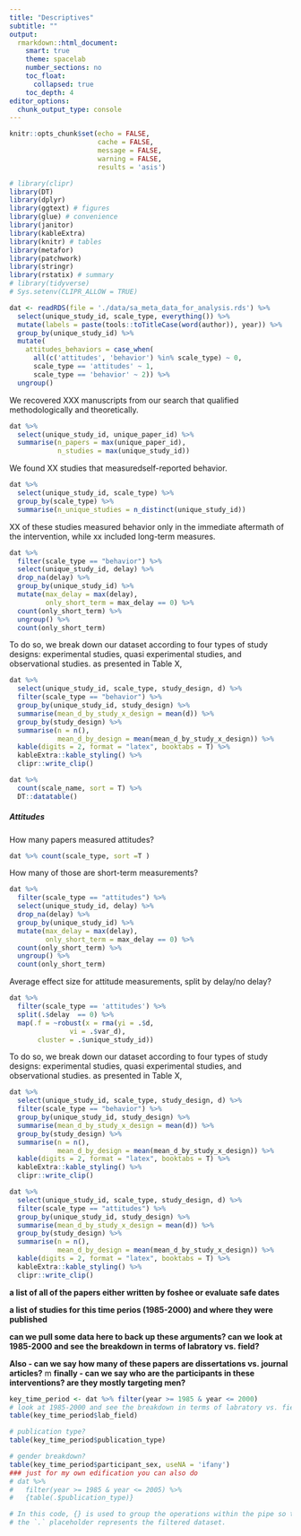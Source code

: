 ```yaml
---
title: "Descriptives"
subtitle: ""
output:
  rmarkdown::html_document:
    smart: true
    theme: spacelab
    number_sections: no
    toc_float:
      collapsed: true
    toc_depth: 4
editor_options: 
  chunk_output_type: console
---
```


```r
knitr::opts_chunk$set(echo = FALSE,
                      cache = FALSE,
                      message = FALSE,
                      warning = FALSE, 
                      results = 'asis')
```

```r
# library(clipr)
library(DT)
library(dplyr)
library(ggtext) # figures
library(glue) # convenience
library(janitor)
library(kableExtra)
library(knitr) # tables
library(metafor)
library(patchwork)
library(stringr)
library(rstatix) # summary
# library(tidyverse)
# Sys.setenv(CLIPR_ALLOW = TRUE)
```


```r
dat <- readRDS(file = './data/sa_meta_data_for_analysis.rds') %>%
  select(unique_study_id, scale_type, everything()) %>%
  mutate(labels = paste(tools::toTitleCase(word(author)), year)) %>%
  group_by(unique_study_id) %>%
  mutate(
    attitudes_behaviors = case_when(
      all(c('attitudes', 'behavior') %in% scale_type) ~ 0,
      scale_type == 'attitudes' ~ 1,
      scale_type == 'behavior' ~ 2)) %>%
  ungroup() 
```

We recovered XXX manuscripts from our search that qualified methodologically and theoretically. 


```r
dat %>% 
  select(unique_study_id, unique_paper_id) %>% 
  summarise(n_papers = max(unique_paper_id),
            n_studies = max(unique_study_id))
```

We found XX studies that measuredself-reported behavior.
```r
dat %>% 
  select(unique_study_id, scale_type) %>% 
  group_by(scale_type) %>% 
  summarise(n_unique_studies = n_distinct(unique_study_id)) 
```

XX of these studies measured behavior only in the immediate aftermath of the intervention, while xx included long-term measures.  
```r
dat %>% 
  filter(scale_type == "behavior") %>% 
  select(unique_study_id, delay) %>% 
  drop_na(delay) %>% 
  group_by(unique_study_id) %>% 
  mutate(max_delay = max(delay),
         only_short_term = max_delay == 0) %>% 
  count(only_short_term) %>% 
  ungroup() %>% 
  count(only_short_term)
```

To do so, we break down our dataset according to four types of study designs: experimental studies, quasi experimental studies, and observational studies. as presented in Table X, 
```r
dat %>% 
  select(unique_study_id, scale_type, study_design, d) %>% 
  filter(scale_type == "behavior") %>% 
  group_by(unique_study_id, study_design) %>% 
  summarise(mean_d_by_study_x_design = mean(d)) %>% 
  group_by(study_design) %>% 
  summarise(n = n(),
            mean_d_by_design = mean(mean_d_by_study_x_design)) %>% 
  kable(digits = 2, format = "latex", booktabs = T) %>%
  kableExtra::kable_styling() %>% 
  clipr::write_clip()
```


```r
dat %>% 
  count(scale_name, sort = T) %>%
  DT::datatable()
```


##### Attitudes
How many papers measured attitudes?

```r
dat %>% count(scale_type, sort =T )
```

How many of those are short-term measurements?

```r
dat %>% 
  filter(scale_type == "attitudes") %>% 
  select(unique_study_id, delay) %>% 
  drop_na(delay) %>% 
  group_by(unique_study_id) %>% 
  mutate(max_delay = max(delay),
         only_short_term = max_delay == 0) %>% 
  count(only_short_term) %>% 
  ungroup() %>% 
  count(only_short_term)
```

Average effect size for attitude measurements, split by delay/no delay?

```r
dat %>%
  filter(scale_type == 'attitudes') %>% 
  split(.$delay  == 0) %>%
  map(.f = ~robust(x = rma(yi = .$d, 
               vi = .$var_d), 
       cluster = .$unique_study_id))
```


To do so, we break down our dataset according to four types of study designs: experimental studies, quasi experimental studies, and observational studies. as presented in Table X, 
```r
dat %>% 
  select(unique_study_id, scale_type, study_design, d) %>% 
  filter(scale_type == "behavior") %>% 
  group_by(unique_study_id, study_design) %>% 
  summarise(mean_d_by_study_x_design = mean(d)) %>% 
  group_by(study_design) %>% 
  summarise(n = n(),
            mean_d_by_design = mean(mean_d_by_study_x_design)) %>% 
  kable(digits = 2, format = "latex", booktabs = T) %>%
  kableExtra::kable_styling() %>% 
  clipr::write_clip()
```


```r
dat %>% 
  select(unique_study_id, scale_type, study_design, d) %>% 
  filter(scale_type == "attitudes") %>% 
  group_by(unique_study_id, study_design) %>% 
  summarise(mean_d_by_study_x_design = mean(d)) %>% 
  group_by(study_design) %>% 
  summarise(n = n(),
            mean_d_by_design = mean(mean_d_by_study_x_design)) %>% 
  kable(digits = 2, format = "latex", booktabs = T) %>%
  kableExtra::kable_styling() %>% 
  clipr::write_clip()
```

**a list of all of the papers either written by foshee or evaluate safe dates**

**a list of studies for this time perios (1985-2000) and where they were published** 

**can we pull some data here to back up these arguments? can we look at 1985-2000 and see the breakdown in terms of labratory vs. field?** 

**Also - can we say how many of these papers are dissertations vs. journal articles?**
m
**finally - can we say who are the participants in these interventions? are they mostly targeting men?**

```r
key_time_period <- dat %>% filter(year >= 1985 & year <= 2000) 
# look at 1985-2000 and see the breakdown in terms of labratory vs. field?
table(key_time_period$lab_field)

# publication type?
table(key_time_period$publication_type)

# gender breakdown? 
table(key_time_period$participant_sex, useNA = 'ifany')
### just for my own edification you can also do 
# dat %>%
#   filter(year >= 1985 & year <= 2005) %>%
#   {table(.$publication_type)}

# In this code, {} is used to group the operations within the pipe so that
# the `.` placeholder represents the filtered dataset. 


```